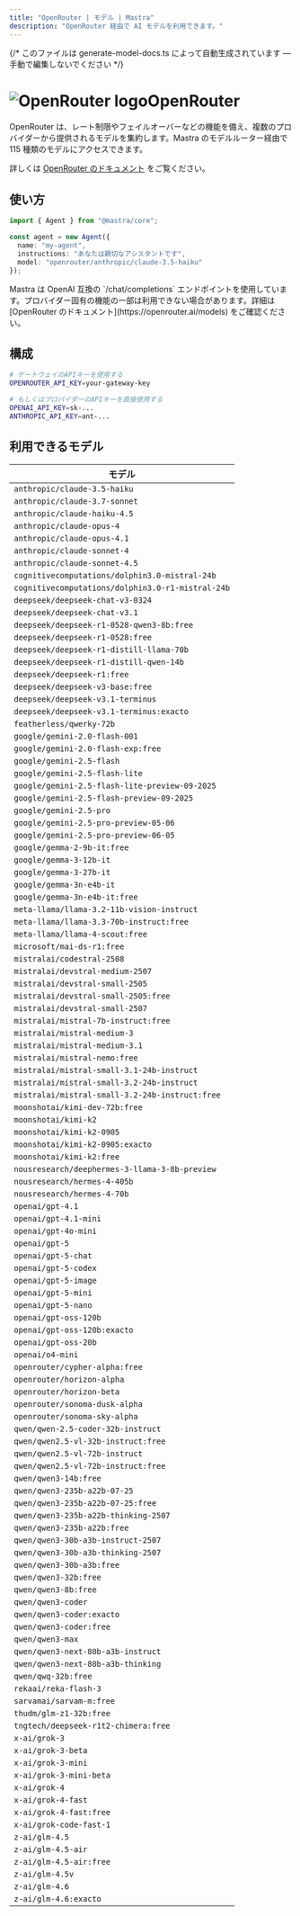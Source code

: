 ```yaml
---
title: "OpenRouter | モデル | Mastra"  
description: "OpenRouter 経由で AI モデルを利用できます。"
---
```


{/* このファイルは generate-model-docs.ts によって自動生成されています — 手動で編集しないでください */}



# <img src="https://models.dev/logos/openrouter.svg" alt="OpenRouter logo" className="inline w-8 h-8 mr-2 align-middle dark:invert dark:brightness-0 dark:contrast-200" />OpenRouter

OpenRouter は、レート制限やフェイルオーバーなどの機能を備え、複数のプロバイダーから提供されるモデルを集約します。Mastra のモデルルーター経由で 115 種類のモデルにアクセスできます。

詳しくは [OpenRouter のドキュメント](https://openrouter.ai/models) をご覧ください。

## 使い方

```typescript
import { Agent } from "@mastra/core";

const agent = new Agent({
  name: "my-agent",
  instructions: "あなたは親切なアシスタントです",
  model: "openrouter/anthropic/claude-3.5-haiku"
});
```

<Callout type="info">
  Mastra は OpenAI 互換の `/chat/completions` エンドポイントを使用しています。プロバイダー固有の機能の一部は利用できない場合があります。詳細は [OpenRouter のドキュメント](https://openrouter.ai/models) をご確認ください。
</Callout>


## 構成

```bash
# ゲートウェイのAPIキーを使用する
OPENROUTER_API_KEY=your-gateway-key

# もしくはプロバイダーのAPIキーを直接使用する
OPENAI_API_KEY=sk-...
ANTHROPIC_API_KEY=ant-...
```


## 利用できるモデル

| モデル                                             |
| ------------------------------------------------- |
| `anthropic/claude-3.5-haiku`                      |
| `anthropic/claude-3.7-sonnet`                     |
| `anthropic/claude-haiku-4.5`                      |
| `anthropic/claude-opus-4`                         |
| `anthropic/claude-opus-4.1`                       |
| `anthropic/claude-sonnet-4`                       |
| `anthropic/claude-sonnet-4.5`                     |
| `cognitivecomputations/dolphin3.0-mistral-24b`    |
| `cognitivecomputations/dolphin3.0-r1-mistral-24b` |
| `deepseek/deepseek-chat-v3-0324`                  |
| `deepseek/deepseek-chat-v3.1`                     |
| `deepseek/deepseek-r1-0528-qwen3-8b:free`         |
| `deepseek/deepseek-r1-0528:free`                  |
| `deepseek/deepseek-r1-distill-llama-70b`          |
| `deepseek/deepseek-r1-distill-qwen-14b`           |
| `deepseek/deepseek-r1:free`                       |
| `deepseek/deepseek-v3-base:free`                  |
| `deepseek/deepseek-v3.1-terminus`                 |
| `deepseek/deepseek-v3.1-terminus:exacto`          |
| `featherless/qwerky-72b`                          |
| `google/gemini-2.0-flash-001`                     |
| `google/gemini-2.0-flash-exp:free`                |
| `google/gemini-2.5-flash`                         |
| `google/gemini-2.5-flash-lite`                    |
| `google/gemini-2.5-flash-lite-preview-09-2025`    |
| `google/gemini-2.5-flash-preview-09-2025`         |
| `google/gemini-2.5-pro`                           |
| `google/gemini-2.5-pro-preview-05-06`             |
| `google/gemini-2.5-pro-preview-06-05`             |
| `google/gemma-2-9b-it:free`                       |
| `google/gemma-3-12b-it`                           |
| `google/gemma-3-27b-it`                           |
| `google/gemma-3n-e4b-it`                          |
| `google/gemma-3n-e4b-it:free`                     |
| `meta-llama/llama-3.2-11b-vision-instruct`        |
| `meta-llama/llama-3.3-70b-instruct:free`          |
| `meta-llama/llama-4-scout:free`                   |
| `microsoft/mai-ds-r1:free`                        |
| `mistralai/codestral-2508`                        |
| `mistralai/devstral-medium-2507`                  |
| `mistralai/devstral-small-2505`                   |
| `mistralai/devstral-small-2505:free`              |
| `mistralai/devstral-small-2507`                   |
| `mistralai/mistral-7b-instruct:free`              |
| `mistralai/mistral-medium-3`                      |
| `mistralai/mistral-medium-3.1`                    |
| `mistralai/mistral-nemo:free`                     |
| `mistralai/mistral-small-3.1-24b-instruct`        |
| `mistralai/mistral-small-3.2-24b-instruct`        |
| `mistralai/mistral-small-3.2-24b-instruct:free`   |
| `moonshotai/kimi-dev-72b:free`                    |
| `moonshotai/kimi-k2`                              |
| `moonshotai/kimi-k2-0905`                         |
| `moonshotai/kimi-k2-0905:exacto`                  |
| `moonshotai/kimi-k2:free`                         |
| `nousresearch/deephermes-3-llama-3-8b-preview`    |
| `nousresearch/hermes-4-405b`                      |
| `nousresearch/hermes-4-70b`                       |
| `openai/gpt-4.1`                                  |
| `openai/gpt-4.1-mini`                             |
| `openai/gpt-4o-mini`                              |
| `openai/gpt-5`                                    |
| `openai/gpt-5-chat`                               |
| `openai/gpt-5-codex`                              |
| `openai/gpt-5-image`                              |
| `openai/gpt-5-mini`                               |
| `openai/gpt-5-nano`                               |
| `openai/gpt-oss-120b`                             |
| `openai/gpt-oss-120b:exacto`                      |
| `openai/gpt-oss-20b`                              |
| `openai/o4-mini`                                  |
| `openrouter/cypher-alpha:free`                    |
| `openrouter/horizon-alpha`                        |
| `openrouter/horizon-beta`                         |
| `openrouter/sonoma-dusk-alpha`                    |
| `openrouter/sonoma-sky-alpha`                     |
| `qwen/qwen-2.5-coder-32b-instruct`                |
| `qwen/qwen2.5-vl-32b-instruct:free`               |
| `qwen/qwen2.5-vl-72b-instruct`                    |
| `qwen/qwen2.5-vl-72b-instruct:free`               |
| `qwen/qwen3-14b:free`                             |
| `qwen/qwen3-235b-a22b-07-25`                      |
| `qwen/qwen3-235b-a22b-07-25:free`                 |
| `qwen/qwen3-235b-a22b-thinking-2507`              |
| `qwen/qwen3-235b-a22b:free`                       |
| `qwen/qwen3-30b-a3b-instruct-2507`                |
| `qwen/qwen3-30b-a3b-thinking-2507`                |
| `qwen/qwen3-30b-a3b:free`                         |
| `qwen/qwen3-32b:free`                             |
| `qwen/qwen3-8b:free`                              |
| `qwen/qwen3-coder`                                |
| `qwen/qwen3-coder:exacto`                         |
| `qwen/qwen3-coder:free`                           |
| `qwen/qwen3-max`                                  |
| `qwen/qwen3-next-80b-a3b-instruct`                |
| `qwen/qwen3-next-80b-a3b-thinking`                |
| `qwen/qwq-32b:free`                               |
| `rekaai/reka-flash-3`                             |
| `sarvamai/sarvam-m:free`                          |
| `thudm/glm-z1-32b:free`                           |
| `tngtech/deepseek-r1t2-chimera:free`              |
| `x-ai/grok-3`                                     |
| `x-ai/grok-3-beta`                                |
| `x-ai/grok-3-mini`                                |
| `x-ai/grok-3-mini-beta`                           |
| `x-ai/grok-4`                                     |
| `x-ai/grok-4-fast`                                |
| `x-ai/grok-4-fast:free`                           |
| `x-ai/grok-code-fast-1`                           |
| `z-ai/glm-4.5`                                    |
| `z-ai/glm-4.5-air`                                |
| `z-ai/glm-4.5-air:free`                           |
| `z-ai/glm-4.5v`                                   |
| `z-ai/glm-4.6`                                    |
| `z-ai/glm-4.6:exacto`                             |